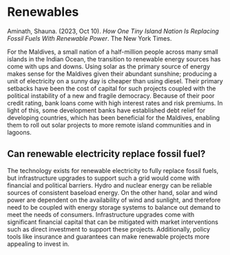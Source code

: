 # Renewables

Aminath, Shauna. (2023, Oct 10). _How One Tiny Island Nation Is Replacing Fossil Fuels With Renewable Power_. The New York Times.

For the Maldives, a small nation of a half-million people across many small islands in the Indian Ocean, the transition to renewable energy sources has come with ups and downs. Using solar as the primary source of energy makes sense for the Maldives given their abundant sunshine; producing a unit of electricity on a sunny day is cheaper than using diesel. Their primary setbacks have been the cost of capital for such projects coupled with the political instability of a new and fragile democracy. Because of their poor credit rating, bank loans come with high interest rates and risk premiums. In light of this, some development banks have established debt relief for developing countries, which has been beneficial for the Maldives, enabling them to roll out solar projects to more remote island communities and in lagoons.

## Can renewable electricity replace fossil fuel?

The technology exists for renewable electricity to fully replace fossil fuels, but infrastructure upgrades to support such a grid would come with financial and political barriers. Hydro and nuclear energy can be reliable sources of consistent baseload energy. On the other hand, solar and wind power are dependent on the availability of wind and sunlight, and therefore need to be coupled with energy storage systems to balance out demand to meet the needs of consumers. Infrastructure upgrades come with significant financial capital that can be mitigated with market interventions such as direct investment to support these projects. Additionally, policy tools like insurance and guarantees can make renewable projects more appealing to invest in.
